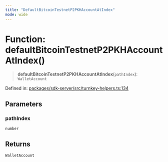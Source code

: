 ```yaml
---
title: "DefaultBitcoinTestnetP2PKHAccountAtIndex"
mode: wide
---
```

  
# Function: defaultBitcoinTestnetP2PKHAccountAtIndex()

> **defaultBitcoinTestnetP2PKHAccountAtIndex**(`pathIndex`): `WalletAccount`

Defined in: [packages/sdk-server/src/turnkey-helpers.ts:134](https://github.com/tkhq/sdk/blob/94193410cf3571aa019a0b9408107eeb43e39e16/packages/sdk-server/src/turnkey-helpers.ts#L134)

## Parameters

### pathIndex

`number`

## Returns

`WalletAccount`
